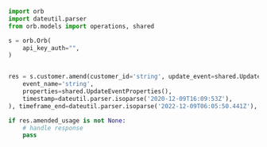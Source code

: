 ```python Amend.py
import orb
import dateutil.parser
from orb.models import operations, shared

s = orb.Orb(
    api_key_auth="",
)


res = s.customer.amend(customer_id='string', update_event=shared.UpdateEvent(
    event_name='string',
    properties=shared.UpdateEventProperties(),
    timestamp=dateutil.parser.isoparse('2020-12-09T16:09:53Z'),
), timeframe_end=dateutil.parser.isoparse('2022-12-09T06:05:50.441Z'), timeframe_start=dateutil.parser.isoparse('2022-02-25T21:33:04.651Z'))

if res.amended_usage is not None:
    # handle response
    pass
```
